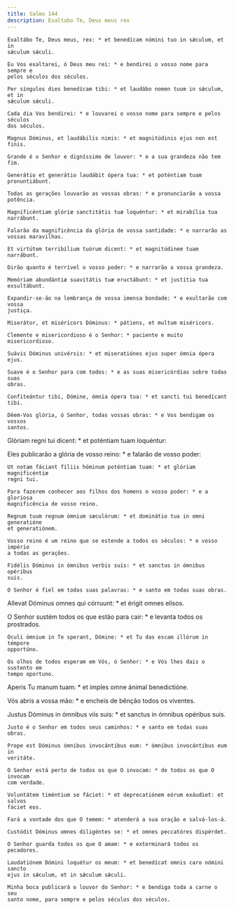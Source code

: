 ```yaml
---
title: Salmo 144
description: Exaltabo Te, Deus meus rex
---
```


<div class="side-by-side not-content">

    Exaltábo Te, Deus meus, rex: * et benedícam nómini tuo in sǽculum, et in
    sǽculum sǽculi.

    Eu Vos exaltarei, ó Deus meu rei: * e bendirei o vosso nome para sempre e
    pelos séculos dos séculos.

    Per síngulos dies benedícam tibi: * et laudábo nomen tuum in sǽculum, et in
    sǽculum sǽculi.

    Cada dia Vos bendirei: * e louvarei o vosso nome para sempre e pelos séculos
    dos séculos.

    Magnus Dóminus, et laudábilis nimis: * et magnitúdinis ejus non est finis.

    Grande é o Senhor e digníssimo de louvor: * e a sua grandeza não tem fim.

    Generátio et generátio laudábit ópera tua: * et poténtiam tuam
    pronuntiábunt.

    Todas as gerações louvarão as vossas obras: * e pronunciarão a vossa
    potência.

    Magnificéntiam glóriæ sanctitátis tuæ loquéntur: * et mirabília tua
    narrábunt.

    Falarão da magnificência da glória de vossa santidade: * e narrarão as
    vossas maravilhas.

    Et virtútem terribílium tuórum dicent: * et magnitúdinem tuam narrábunt.

    Dirão quanto é terrível o vosso poder: * e narrarão a vossa grandeza.

    Memóriam abundántiæ suavitátis tuæ eructábunt: * et justítia tua
    exsultábunt.

    Expandir-se-ão na lembrança de vossa imensa bondade: * e exultarão com vossa
    justiça.

    Miserátor, et miséricors Dóminus: * pátiens, et multum miséricors.

    Clemente e misericordioso é o Senhor: * paciente e muito misericordioso.

    Suávis Dóminus univérsis: * et miseratiónes ejus super ómnia ópera ejus.

    Suave é o Senhor para com todos: * e as suas misericórdias sobre todas suas
    obras.

    Confiteántur tibi, Dómine, ómnia ópera tua: * et sancti tui benedícant tibi.

    Dêem-Vos glória, ó Senhor, todas vossas obras: * e Vos bendigam os vossos
    santos.
  </span>

Glóriam regni tui dicent: * et poténtiam tuam loquéntur:

  <span>
    Eles publicarão a glória de vosso reino: * e falarão de vosso poder:

    Ut notam fáciant fíliis hóminum poténtiam tuam: * et glóriam magnificéntiæ
    regni tui.

    Para fazerem conhecer aos filhos dos homens o vosso poder: * e a gloriosa
    magnificência de vosso reino.

    Regnum tuum regnum ómnium sæculórum: * et dominátio tua in omni generatióne
    et generatiónem.

    Vosso reino é um reino que se estende a todos os séculos: * e vosso império
    a todas as gerações.

    Fidélis Dóminus in ómnibus verbis suis: * et sanctus in ómnibus opéribus
    suis.

    O Senhor é fiel em todas suas palavras: * e santo em todas suas obras.
  </span>

Allevat Dóminus omnes qui córruunt: * et érigit omnes elísos.

  <span>
    O Senhor sustém todos os que estão para cair: * e levanta todos os
    prostrados.

    Óculi ómnium in Te sperant, Dómine: * et Tu das escam illórum in témpore
    opportúno.

    Os olhos de todos esperam em Vós, ó Senhor: * e Vós lhes dais o sustento em
    tempo oportuno.
  </span>

Aperis Tu manum tuam: * et imples omne ánimal benedictióne.

Vós abris a vossa mão: * e encheis de bênção todos os viventes.

  <span>
    Justus Dóminus in ómnibus viis suis: * et sanctus in ómnibus opéribus suis.

    Justo é o Senhor em todos seus caminhos: * e santo em todas suas obras.

    Prope est Dóminus ómnibus invocántibus eum: * ómnibus invocántibus eum in
    veritáte.

    O Senhor está perto de todos os que O invocam: * de todos os que O invocam
    com verdade.

    Voluntátem timéntium se fáciet: * et deprecatiónem eórum exáudiet: et salvos
    fáciet eos.

    Fará a vontade dos que O temem: * atenderá a sua oração e salvá-los-á.

    Custódit Dóminus omnes diligéntes se: * et omnes peccatóres dispérdet.

    O Senhor guarda todos os que O amam: * e exterminará todos os pecadores.

    Laudatiónem Dómini loquétur os meum: * et benedícat omnis caro nómini sancto
    ejus in sǽculum, et in sǽculum sǽculi.

    Minha boca publicará o louvor do Senhor: * e bendiga toda a carne o seu
    santo nome, para sempre e pelos séculos dos séculos.

</div>
